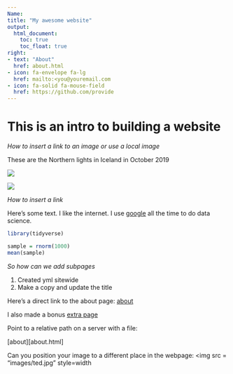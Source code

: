 ```yaml
---
Name: 
title: "My awesome website"
output: 
  html_document:
    toc: true
    toc_float: true
right: 
- text: "About"
  href: about.html
- icon: fa-envelope fa-lg
  href: mailto:<you@youremail.com
- icon: fa-solid fa-mouse-field
  href: https://github.com/provide
---
```



# This is an intro to building a website


_How to insert a link to an image or use a local image_

These are the Northern lights in Iceland in October 2019

![](images/DSC07762.jpg)

![](https://media.giphy.com/media/drXGoW1iudhKw/giphy.gif)


_How to insert a link_

Here's some text. I like the internet. I use
[google](https://www.google.com/) all the time to do data science.

```r
library(tidyverse)
```


```r
sample = rnorm(1000)
mean(sample)
```

_So how can we add subpages_

1. Created yml sitewide
2. Make a copy and update the title

Here's a direct link to the about page: [about](about.html)


I also made a bonus [extra page](extra_page.html)


Point to a relative path on a server with a file:

[about][about.html]

Can you position your image to a different place in the webpage:
<img src = "images/ted.jpg" style=width

